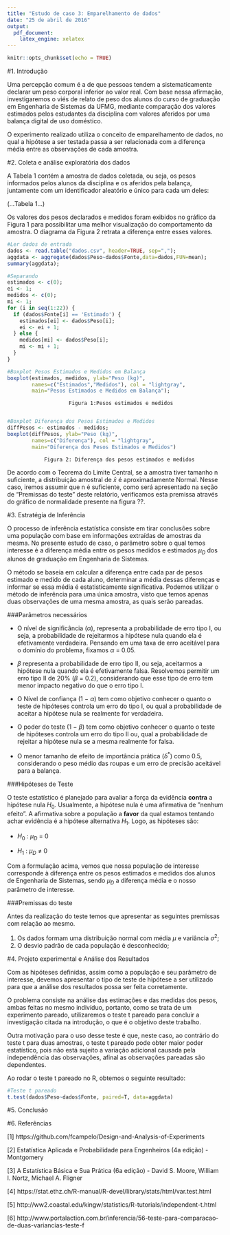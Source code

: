 ---
title: "Estudo de caso 3: Emparelhamento de dados"
date: "25 de abril de 2016"
output:
  pdf_document:
    latex_engine: xelatex
---

```{r setup, include=FALSE}
knitr::opts_chunk$set(echo = TRUE)
```

#1. Introdução

\quad Uma percepção comum é a de que pessoas tendem a sistematicamente declarar um peso corporal inferior ao valor real. Com base nessa afirmação, investigaremos o viés de relato de peso dos alunos do curso de graduação em Engenharia de Sistemas da UFMG, mediante comparação dos valores estimados pelos estudantes da disciplina com valores aferidos por uma balança digital de uso doméstico.

\quad O experimento realizado utiliza o conceito de emparelhamento de dados, no qual a hipótese a ser testada passa a ser relacionada com a diferença média entre as observações de cada amostra.

#2. Coleta e análise exploratória dos dados

\quad A Tabela 1 contém a amostra de dados coletada, ou seja, os pesos informados pelos alunos da disciplina e os aferidos pela balança, juntamente com um identificador aleatório e único para cada um deles:

(...Tabela 1...)

\quad Os valores dos pesos declarados e medidos foram exibidos no gráfico da Figura 1 para possibilitar uma melhor visualização do comportamento da amostra. O diagrama da Figura 2 retrata a diferença entre esses valores.

```{r}
#Ler dados de entrada
dados <- read.table("dados.csv", header=TRUE, sep=",");
aggdata <- aggregate(dados$Peso~dados$Fonte,data=dados,FUN=mean);
summary(aggdata);

#Separando
estimados <- c(0);
ei <- 1;
medidos <- c(0);
mi <- 1;
for (i in seq(1:22)) {
  if (dados$Fonte[i] == 'Estimado') {
    estimados[ei] <- dados$Peso[i];
    ei <- ei + 1;
  } else {
    medidos[mi] <- dados$Peso[i];
    mi <- mi + 1;
  }
}

#Boxplot Pesos Estimados e Medidos em Balança
boxplot(estimados, medidos, ylab="Peso (kg)",
        names=c("Estimados","Medidos"), col = "lightgray",
        main="Pesos Estimados e Medidos em Balança");
```
                        Figura 1:Pesos estimados e medidos
                        
```{r}
#Boxplot Diferença dos Pesos Estimados e Medidos
diffPesos <- estimados - medidos;
boxplot(diffPesos, ylab="Peso (kg)",
        names=c("Diferença"), col = "lightgray",
        main="Diferença dos Pesos Estimados e Medidos")
```
                Figura 2: Diferença dos pesos estimados e medidos

\quad De acordo com o Teorema do Limite Central, se a amostra tiver tamanho n suficiente, a distribuição amostral de $\bar{x}$ é aproximadamente Normal. Nesse caso, iremos assumir que n é suficiente, como será apresentado na seção de "Premissas do teste" deste relatório, verificamos esta premissa através do gráfico de normalidade presente na figura ??.

#3. Estratégia de Inferência

\quad O processo de inferência estatística consiste em tirar conclusões sobre uma população com base em informações extraídas de amostras da mesma. No presente estudo de caso, o parâmetro sobre o qual temos interesse é a diferença média entre os pesos medidos e estimados $\mu_{D}$ dos alunos de graduação em Engenharia de Sistemas.

\quad O método se baseia em calcular a diferença entre cada par de pesos estimado e medido de cada aluno, determinar a média dessas diferenças e informar se essa média é estatisticamente significativa. Podemos utilizar o método de inferência para uma única amostra, visto que temos apenas duas observações de uma mesma amostra, as quais serão pareadas.

###Parâmetros necessários

* O nível de significância ($\alpha$), representa a probabilidade de erro tipo I, ou seja, a probabilidade de rejeitarmos a hipótese nula quando ela é efetivamente verdadeira. Pensando em uma taxa de erro aceitável para o domínio do problema, fixamos $\alpha$ = 0.05.

* $\beta$ representa a probabilidade de erro tipo II, ou seja, aceitarmos a hipótese nula quando ela é efetivamente falsa. Resolvemos permitir um erro tipo II de 20% ($\beta$ = 0.2), considerando que esse tipo de erro tem menor impacto negativo do que o erro tipo I.

* O Nível de confiança (1 − $\alpha$) tem como objetivo conhecer o quanto o teste de hipóteses controla um erro do tipo I, ou qual a probabilidade de aceitar a hipótese nula se realmente for verdadeira.

* O poder do teste (1 − $\beta$) tem como objetivo conhecer o quanto o teste de hipóteses controla um erro do tipo II ou, qual a probabilidade de rejeitar a hipótese nula se a mesma realmente for falsa.

* O menor tamanho de efeito de importância prática ($\delta^{*}$) como 0.5, considerando o peso médio das roupas e um erro de precisão aceitável para a balança.

###Hipóteses de Teste

\quad O teste estatístico é planejado para avaliar a força da evidência **contra** a hipótese nula $H_{0}$. Usualmente, a hipótese nula é uma afirmativa de ”nenhum efeito”. A afirmativa sobre a população a **favor** da qual estamos tentando achar evidência é a hipótese alternativa $H_{1}$. Logo, as hipóteses são:

* $H_0$ : $\mu_{D}$ = 0

* $H_1$ : $\mu_{D}$ $\neq$ 0

\quad Com a formulação acima, vemos que nossa população de interesse corresponde à diferença entre os pesos estimados e medidos dos alunos de Engenharia de Sistemas, sendo $\mu_{D}$ a diferença média e o nosso parâmetro de interesse.

###Premissas do teste

\quad Antes da realização do teste temos que apresentar as seguintes premissas com relação ao mesmo.

1. Os dados formam uma distribuição normal com média $\mu$ e variância $\sigma^{2}$;
2. O desvio padrão de cada população é desconhecido;

#4. Projeto experimental e Análise dos Resultados

\quad Com as hipóteses definidas, assim como a população e seu parâmetro de interesse, devemos apresentar o tipo de teste de hipótese a ser utilizado para que a análise dos resultados possa ser feita corretamente.

\quad O problema consiste na análise das estimações e das medidas dos pesos, ambas feitas no mesmo indivíduo, portanto, como se trata de um experimento pareado, utilizaremos o teste t pareado para concluir a investigação citada na introdução, o que é o objetivo deste trabalho.

\quad Outra motivação para o uso desse teste é que, neste caso, ao contrário do teste t para duas amostras, o teste t pareado pode obter maior poder estatístico, pois não está sujeito a variação adicional causada pela independência das observações, afinal as observações pareadas são dependentes.

\quad Ao rodar o teste t pareado no R, obtemos o seguinte resultado:

```{r}
#Teste t pareado
t.test(dados$Peso~dados$Fonte, paired=T, data=aggdata)
```

#5. Conclusão

#6. Referências

[1] https://github.com/fcampelo/Design-and-Analysis-of-Experiments

[2] Estatística Aplicada e Probabilidade para Engenheiros (4a edição) - Montgomery

[3] A Estatística Básica e Sua Prática (6a edição) - David S. Moore, William I. Nortz, Michael A. Fligner

[4] https://stat.ethz.ch/R-manual/R-devel/library/stats/html/var.test.html

[5] http://ww2.coastal.edu/kingw/statistics/R-tutorials/independent-t.html

[6] http://www.portalaction.com.br/inferencia/56-teste-para-comparacao-de-duas-variancias-teste-f
